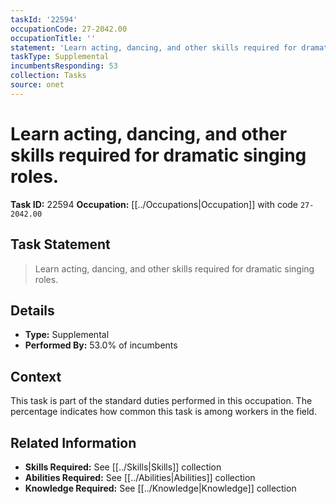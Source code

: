 ```yaml
---
taskId: '22594'
occupationCode: 27-2042.00
occupationTitle: ''
statement: 'Learn acting, dancing, and other skills required for dramatic singing roles.'
taskType: Supplemental
incumbentsResponding: 53
collection: Tasks
source: onet
---
```

# Learn acting, dancing, and other skills required for dramatic singing roles.

**Task ID:** 22594
**Occupation:** [[../Occupations|Occupation]] with code `27-2042.00`

## Task Statement

> Learn acting, dancing, and other skills required for dramatic singing roles.

## Details

- **Type:** Supplemental
- **Performed By:** 53.0% of incumbents

## Context

This task is part of the standard duties performed in this occupation. The percentage indicates how common this task is among workers in the field.

## Related Information

- **Skills Required:** See [[../Skills|Skills]] collection
- **Abilities Required:** See [[../Abilities|Abilities]] collection
- **Knowledge Required:** See [[../Knowledge|Knowledge]] collection
